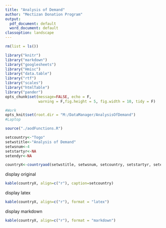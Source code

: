 ```yaml
---
title: "Analysis of Demand"
author: "Mectizan Donation Program"
output:
  pdf_document: default
  word_document: default
classoption: landscape
---
```


```r

rm(list = ls())

library("knitr")
library("markdown")
library("googlesheets")
library("Hmisc")
library("data.table")
library("rtf")
library("scales")
library("htmlTable")
library("pander")
opts_chunk$set(message=FALSE, echo = F,
               warning = F,fig.height = 5, fig.width = 10, tidy = F)

#Work
opts_knit$set(root.dir = "M:/DataManager/AnalysisOfDemand")
#Laptop

source("./aodFunctions.R")
```

```r
setcountry<-"Togo"
setwstitle<-"Analysis of Demand"
setwsnum<-4
setstartyr<-NA
setendyr<-NA
```

```r

countryX<-countryaod(setwstitle, setwsnum, setcountry, setstartyr, setendyr)

```

display original

```r

kable(countryX, align=c("r"), caption=setcountry)

```

display latex

```r
kable(countryX, align=c("r"), format = "latex")

```

display markdown

```r

kable(countryX, align=c("r"), format = "markdown")

```
